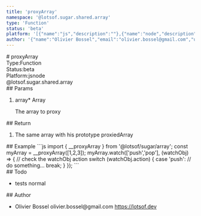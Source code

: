 ```yaml
---
title: 'proxyArray'
namespace: '@lotsof.sugar.shared.array'
type: 'Function'
status: 'beta'
platform: '[{"name":"js","description":""},{"name":"node","description":""}]'
author: '{"name":"Olivier Bossel","email":"olivier.bossel@gmail.com","url":"https://lotsof.dev"}'
---
```

<div class="docmap-mdx">
# proxyArray
<div class="_metas">
<div class="_type"><span class="_type-label">Type:</span><span class="_type-value">Function</span></div>
<div class="_status"><span class="_status-label">Status:</span><span class="_status-value -beta">beta</span></div>
<div class="_platform"><span class="_platform-label">Platform:</span><span class="_platform-value -js">js</span><span class="_platform-value -node">node</span></div>
</div>
<div class="_namespace">@lotsof.sugar.shared.array</div>
<div class="_params">
## Params
<ol class="_list">
<li class="_item">
<span class="_name">array<span class="_required">*</span></span><span class="_default"></span> <span class="_type">Array</span>
<p class="_description">The array to proxy</p>
</li>
</ol>
</div>
<div class="_return">
## Return
<ol class="_list">
<li class="_item">
<span class="_description">The same array with his prototype proxied</span><span class="_default"></span><span class="_type">Array</span>
</li>
</ol>
</div>
<div class="_examples">
## Example
```js
import { __proxyArray } from '@lotsof/sugar/array';
const myArray = __proxyArray([1,2,3]);
myArray.watch(['push','pop'], (watchObj) => {
   // check the watchObj action
   switch (watchObj.action) {
     case 'push':
       // do something...
     break;
   }
});
```
</div>
<div class="_todo">
## Todo
<ul class="_list">
<li class="_item">
<span class="_description">tests</span>
<span class="_priority -normal">normal</span>
</li>
</ul>
</div>
<div class="_author">
## Author
<ul class="_list">
<li class="_item">
<span class="_name">Olivier Bossel</span>
<span class="_email">olivier.bossel@gmail.com</span>
<a href="https://lotsof.dev" target="_blank" class="_url">https://lotsof.dev</a>
</li>
</ul>
</div>
</div>